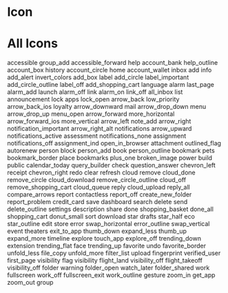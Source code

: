 

<Meta title="Data Display|Iconography" component={Icon} />

# Icon

<Preview>
  <Story name="Base" parameters={{
    design: {
      type: 'figma',
      url: 'https://www.figma.com/file/O3bKxIcsj2rc1FNIRclJyT/Saturn-System?node-id=18%3A0'
    }
  }}>
    <ThemeProvider>
      <Icon icon='face' />
    </ThemeProvider>
  </Story>
</Preview>

<Props of={Icon} />

# All Icons

<Preview>
  <Story name="All Icons" parameters={{
    design: {
      type: 'figma',
      url: 'https://www.figma.com/file/O3bKxIcsj2rc1FNIRclJyT/Saturn-System?node-id=18%3A0'
    }
  }}>
    <ThemeProvider>
      <Flex flexWrap='wrap'>
        <Flex width={1/8} alignItems='center' flexDirection='column' margin='10px 0'><Icon icon='accessible' /><Caption>accessible</Caption></Flex>
        <Flex width={1/8} alignItems='center' flexDirection='column' margin='10px 0'><Icon icon='group_add' /><Caption>group_add</Caption></Flex>
        <Flex width={1/8} alignItems='center' flexDirection='column' margin='10px 0'><Icon icon='accessible_forward' /><Caption>accessible_forward</Caption></Flex>
        <Flex width={1/8} alignItems='center' flexDirection='column' margin='10px 0'><Icon icon='help' /><Caption>help</Caption></Flex>
        <Flex width={1/8} alignItems='center' flexDirection='column' margin='10px 0'><Icon icon='account_bank' /><Caption>account_bank</Caption></Flex>
        <Flex width={1/8} alignItems='center' flexDirection='column' margin='10px 0'><Icon icon='help_outline' /><Caption>help_outline</Caption></Flex>
        <Flex width={1/8} alignItems='center' flexDirection='column' margin='10px 0'><Icon icon='account_box' /><Caption>account_box</Caption></Flex>
        <Flex width={1/8} alignItems='center' flexDirection='column' margin='10px 0'><Icon icon='history' /><Caption>history</Caption></Flex>
        <Flex width={1/8} alignItems='center' flexDirection='column' margin='10px 0'><Icon icon='account_circle' /><Caption>account_circle</Caption></Flex>
        <Flex width={1/8} alignItems='center' flexDirection='column' margin='10px 0'><Icon icon='home' /><Caption>home</Caption></Flex>
        <Flex width={1/8} alignItems='center' flexDirection='column' margin='10px 0'><Icon icon='account_wallet' /><Caption>account_wallet</Caption></Flex>
        <Flex width={1/8} alignItems='center' flexDirection='column' margin='10px 0'><Icon icon='inbox' /><Caption>inbox</Caption></Flex>
        <Flex width={1/8} alignItems='center' flexDirection='column' margin='10px 0'><Icon icon='add' /><Caption>add</Caption></Flex>
        <Flex width={1/8} alignItems='center' flexDirection='column' margin='10px 0'><Icon icon='info' /><Caption>info</Caption></Flex>
        <Flex width={1/8} alignItems='center' flexDirection='column' margin='10px 0'><Icon icon='add_alert' /><Caption>add_alert</Caption></Flex>
        <Flex width={1/8} alignItems='center' flexDirection='column' margin='10px 0'><Icon icon='invert_colors' /><Caption>invert_colors</Caption></Flex>
        <Flex width={1/8} alignItems='center' flexDirection='column' margin='10px 0'><Icon icon='add_box' /><Caption>add_box</Caption></Flex>
        <Flex width={1/8} alignItems='center' flexDirection='column' margin='10px 0'><Icon icon='label' /><Caption>label</Caption></Flex>
        <Flex width={1/8} alignItems='center' flexDirection='column' margin='10px 0'><Icon icon='add_circle' /><Caption>add_circle</Caption></Flex>
        <Flex width={1/8} alignItems='center' flexDirection='column' margin='10px 0'><Icon icon='label_important' /><Caption>label_important</Caption></Flex>
        <Flex width={1/8} alignItems='center' flexDirection='column' margin='10px 0'><Icon icon='add_circle_outline' /><Caption>add_circle_outline</Caption></Flex>
        <Flex width={1/8} alignItems='center' flexDirection='column' margin='10px 0'><Icon icon='label_off' /><Caption>label_off</Caption></Flex>
        <Flex width={1/8} alignItems='center' flexDirection='column' margin='10px 0'><Icon icon='add_shopping_cart' /><Caption>add_shopping_cart</Caption></Flex>
        <Flex width={1/8} alignItems='center' flexDirection='column' margin='10px 0'><Icon icon='language' /><Caption>language</Caption></Flex>
        <Flex width={1/8} alignItems='center' flexDirection='column' margin='10px 0'><Icon icon='alarm' /><Caption>alarm</Caption></Flex>
        <Flex width={1/8} alignItems='center' flexDirection='column' margin='10px 0'><Icon icon='last_page' /><Caption>last_page</Caption></Flex>
        <Flex width={1/8} alignItems='center' flexDirection='column' margin='10px 0'><Icon icon='alarm_add' /><Caption>alarm_add</Caption></Flex>
        <Flex width={1/8} alignItems='center' flexDirection='column' margin='10px 0'><Icon icon='launch' /><Caption>launch</Caption></Flex>
        <Flex width={1/8} alignItems='center' flexDirection='column' margin='10px 0'><Icon icon='alarm_off' /><Caption>alarm_off</Caption></Flex>
        <Flex width={1/8} alignItems='center' flexDirection='column' margin='10px 0'><Icon icon='link' /><Caption>link</Caption></Flex>
        <Flex width={1/8} alignItems='center' flexDirection='column' margin='10px 0'><Icon icon='alarm_on' /><Caption>alarm_on</Caption></Flex>
        <Flex width={1/8} alignItems='center' flexDirection='column' margin='10px 0'><Icon icon='link_off' /><Caption>link_off</Caption></Flex>
        <Flex width={1/8} alignItems='center' flexDirection='column' margin='10px 0'><Icon icon='all_inbox' /><Caption>all_inbox</Caption></Flex>
        <Flex width={1/8} alignItems='center' flexDirection='column' margin='10px 0'><Icon icon='list' /><Caption>list</Caption></Flex>
        <Flex width={1/8} alignItems='center' flexDirection='column' margin='10px 0'><Icon icon='announcement' /><Caption>announcement</Caption></Flex>
        <Flex width={1/8} alignItems='center' flexDirection='column' margin='10px 0'><Icon icon='lock' /><Caption>lock</Caption></Flex>
        <Flex width={1/8} alignItems='center' flexDirection='column' margin='10px 0'><Icon icon='apps' /><Caption>apps</Caption></Flex>
        <Flex width={1/8} alignItems='center' flexDirection='column' margin='10px 0'><Icon icon='lock_open' /><Caption>lock_open</Caption></Flex>
        <Flex width={1/8} alignItems='center' flexDirection='column' margin='10px 0'><Icon icon='arrow_back' /><Caption>arrow_back</Caption></Flex>
        <Flex width={1/8} alignItems='center' flexDirection='column' margin='10px 0'><Icon icon='low_priority' /><Caption>low_priority</Caption></Flex>
        <Flex width={1/8} alignItems='center' flexDirection='column' margin='10px 0'><Icon icon='arrow_back_ios' /><Caption>arrow_back_ios</Caption></Flex>
        <Flex width={1/8} alignItems='center' flexDirection='column' margin='10px 0'><Icon icon='loyalty' /><Caption>loyalty</Caption></Flex>
        <Flex width={1/8} alignItems='center' flexDirection='column' margin='10px 0'><Icon icon='arrow_downward' /><Caption>arrow_downward</Caption></Flex>
        <Flex width={1/8} alignItems='center' flexDirection='column' margin='10px 0'><Icon icon='mail' /><Caption>mail</Caption></Flex>
        <Flex width={1/8} alignItems='center' flexDirection='column' margin='10px 0'><Icon icon='arrow_drop_down' /><Caption>arrow_drop_down</Caption></Flex>
        <Flex width={1/8} alignItems='center' flexDirection='column' margin='10px 0'><Icon icon='menu' /><Caption>menu</Caption></Flex>
        <Flex width={1/8} alignItems='center' flexDirection='column' margin='10px 0'><Icon icon='arrow_drop_up' /><Caption>arrow_drop_up</Caption></Flex>
        <Flex width={1/8} alignItems='center' flexDirection='column' margin='10px 0'><Icon icon='menu_open' /><Caption>menu_open</Caption></Flex>
        <Flex width={1/8} alignItems='center' flexDirection='column' margin='10px 0'><Icon icon='arrow_forward' /><Caption>arrow_forward</Caption></Flex>
        <Flex width={1/8} alignItems='center' flexDirection='column' margin='10px 0'><Icon icon='more_horizontal' /><Caption>more_horizontal</Caption></Flex>
        <Flex width={1/8} alignItems='center' flexDirection='column' margin='10px 0'><Icon icon='arrow_forward_ios' /><Caption>arrow_forward_ios</Caption></Flex>
        <Flex width={1/8} alignItems='center' flexDirection='column' margin='10px 0'><Icon icon='more_vertical' /><Caption>more_vertical</Caption></Flex>
        <Flex width={1/8} alignItems='center' flexDirection='column' margin='10px 0'><Icon icon='arrow_left' /><Caption>arrow_left</Caption></Flex>
        <Flex width={1/8} alignItems='center' flexDirection='column' margin='10px 0'><Icon icon='note_add' /><Caption>note_add</Caption></Flex>
        <Flex width={1/8} alignItems='center' flexDirection='column' margin='10px 0'><Icon icon='arrow_right' /><Caption>arrow_right</Caption></Flex>
        <Flex width={1/8} alignItems='center' flexDirection='column' margin='10px 0'><Icon icon='notification_important' /><Caption>notification_important</Caption></Flex>
        <Flex width={1/8} alignItems='center' flexDirection='column' margin='10px 0'><Icon icon='arrow_right_alt' /><Caption>arrow_right_alt</Caption></Flex>
        <Flex width={1/8} alignItems='center' flexDirection='column' margin='10px 0'><Icon icon='notifications' /><Caption>notifications</Caption></Flex>
        <Flex width={1/8} alignItems='center' flexDirection='column' margin='10px 0'><Icon icon='arrow_upward' /><Caption>arrow_upward</Caption></Flex>
        <Flex width={1/8} alignItems='center' flexDirection='column' margin='10px 0'><Icon icon='notifications_active' /><Caption>notifications_active</Caption></Flex>
        <Flex width={1/8} alignItems='center' flexDirection='column' margin='10px 0'><Icon icon='assessment' /><Caption>assessment</Caption></Flex>
        <Flex width={1/8} alignItems='center' flexDirection='column' margin='10px 0'><Icon icon='notifications_none' /><Caption>notifications_none</Caption></Flex>
        <Flex width={1/8} alignItems='center' flexDirection='column' margin='10px 0'><Icon icon='assignment' /><Caption>assignment</Caption></Flex>
        <Flex width={1/8} alignItems='center' flexDirection='column' margin='10px 0'><Icon icon='notifications_off' /><Caption>notifications_off</Caption></Flex>
        <Flex width={1/8} alignItems='center' flexDirection='column' margin='10px 0'><Icon icon='assignment_ind' /><Caption>assignment_ind</Caption></Flex>
        <Flex width={1/8} alignItems='center' flexDirection='column' margin='10px 0'><Icon icon='open_in_browser' /><Caption>open_in_browser</Caption></Flex>
        <Flex width={1/8} alignItems='center' flexDirection='column' margin='10px 0'><Icon icon='attachment' /><Caption>attachment</Caption></Flex>
        <Flex width={1/8} alignItems='center' flexDirection='column' margin='10px 0'><Icon icon='outlined_flag' /><Caption>outlined_flag</Caption></Flex>
        <Flex width={1/8} alignItems='center' flexDirection='column' margin='10px 0'><Icon icon='autorenew' /><Caption>autorenew</Caption></Flex>
        <Flex width={1/8} alignItems='center' flexDirection='column' margin='10px 0'><Icon icon='person' /><Caption>person</Caption></Flex>
        <Flex width={1/8} alignItems='center' flexDirection='column' margin='10px 0'><Icon icon='block' /><Caption>block</Caption></Flex>
        <Flex width={1/8} alignItems='center' flexDirection='column' margin='10px 0'><Icon icon='person_add' /><Caption>person_add</Caption></Flex>
        <Flex width={1/8} alignItems='center' flexDirection='column' margin='10px 0'><Icon icon='book' /><Caption>book</Caption></Flex>
        <Flex width={1/8} alignItems='center' flexDirection='column' margin='10px 0'><Icon icon='person_outline' /><Caption>person_outline</Caption></Flex>
        <Flex width={1/8} alignItems='center' flexDirection='column' margin='10px 0'><Icon icon='bookmark' /><Caption>bookmark</Caption></Flex>
        <Flex width={1/8} alignItems='center' flexDirection='column' margin='10px 0'><Icon icon='pets' /><Caption>pets</Caption></Flex>
        <Flex width={1/8} alignItems='center' flexDirection='column' margin='10px 0'><Icon icon='bookmark_border' /><Caption>bookmark_border</Caption></Flex>
        <Flex width={1/8} alignItems='center' flexDirection='column' margin='10px 0'><Icon icon='place' /><Caption>place</Caption></Flex>
        <Flex width={1/8} alignItems='center' flexDirection='column' margin='10px 0'><Icon icon='bookmarks' /><Caption>bookmarks</Caption></Flex>
        <Flex width={1/8} alignItems='center' flexDirection='column' margin='10px 0'><Icon icon='plus_one' /><Caption>plus_one</Caption></Flex>
        <Flex width={1/8} alignItems='center' flexDirection='column' margin='10px 0'><Icon icon='broken_image' /><Caption>broken_image</Caption></Flex>
        <Flex width={1/8} alignItems='center' flexDirection='column' margin='10px 0'><Icon icon='power' /><Caption>power</Caption></Flex>
        <Flex width={1/8} alignItems='center' flexDirection='column' margin='10px 0'><Icon icon='build' /><Caption>build</Caption></Flex>
        <Flex width={1/8} alignItems='center' flexDirection='column' margin='10px 0'><Icon icon='public' /><Caption>public</Caption></Flex>
        <Flex width={1/8} alignItems='center' flexDirection='column' margin='10px 0'><Icon icon='calendar_today' /><Caption>calendar_today</Caption></Flex>
        <Flex width={1/8} alignItems='center' flexDirection='column' margin='10px 0'><Icon icon='query_builder' /><Caption>query_builder</Caption></Flex>
        <Flex width={1/8} alignItems='center' flexDirection='column' margin='10px 0'><Icon icon='check' /><Caption>check</Caption></Flex>
        <Flex width={1/8} alignItems='center' flexDirection='column' margin='10px 0'><Icon icon='question_answer' /><Caption>question_answer</Caption></Flex>
        <Flex width={1/8} alignItems='center' flexDirection='column' margin='10px 0'><Icon icon='chevron_left' /><Caption>chevron_left</Caption></Flex>
        <Flex width={1/8} alignItems='center' flexDirection='column' margin='10px 0'><Icon icon='receipt' /><Caption>receipt</Caption></Flex>
        <Flex width={1/8} alignItems='center' flexDirection='column' margin='10px 0'><Icon icon='chevron_right' /><Caption>chevron_right</Caption></Flex>
        <Flex width={1/8} alignItems='center' flexDirection='column' margin='10px 0'><Icon icon='redo' /><Caption>redo</Caption></Flex>
        <Flex width={1/8} alignItems='center' flexDirection='column' margin='10px 0'><Icon icon='clear' /><Caption>clear</Caption></Flex>
        <Flex width={1/8} alignItems='center' flexDirection='column' margin='10px 0'><Icon icon='refresh' /><Caption>refresh</Caption></Flex>
        <Flex width={1/8} alignItems='center' flexDirection='column' margin='10px 0'><Icon icon='cloud' /><Caption>cloud</Caption></Flex>
        <Flex width={1/8} alignItems='center' flexDirection='column' margin='10px 0'><Icon icon='remove' /><Caption>remove</Caption></Flex>
        <Flex width={1/8} alignItems='center' flexDirection='column' margin='10px 0'><Icon icon='cloud_done' /><Caption>cloud_done</Caption></Flex>
        <Flex width={1/8} alignItems='center' flexDirection='column' margin='10px 0'><Icon icon='remove_circle' /><Caption>remove_circle</Caption></Flex>
        <Flex width={1/8} alignItems='center' flexDirection='column' margin='10px 0'><Icon icon='cloud_download' /><Caption>cloud_download</Caption></Flex>
        <Flex width={1/8} alignItems='center' flexDirection='column' margin='10px 0'><Icon icon='remove_circle_outline' /><Caption>remove_circle_outline</Caption></Flex>
        <Flex width={1/8} alignItems='center' flexDirection='column' margin='10px 0'><Icon icon='cloud_off' /><Caption>cloud_off</Caption></Flex>
        <Flex width={1/8} alignItems='center' flexDirection='column' margin='10px 0'><Icon icon='remove_shopping_cart' /><Caption>remove_shopping_cart</Caption></Flex>
        <Flex width={1/8} alignItems='center' flexDirection='column' margin='10px 0'><Icon icon='cloud_queue' /><Caption>cloud_queue</Caption></Flex>
        <Flex width={1/8} alignItems='center' flexDirection='column' margin='10px 0'><Icon icon='reply' /><Caption>reply</Caption></Flex>
        <Flex width={1/8} alignItems='center' flexDirection='column' margin='10px 0'><Icon icon='cloud_upload' /><Caption>cloud_upload</Caption></Flex>
        <Flex width={1/8} alignItems='center' flexDirection='column' margin='10px 0'><Icon icon='reply_all' /><Caption>reply_all</Caption></Flex>
        <Flex width={1/8} alignItems='center' flexDirection='column' margin='10px 0'><Icon icon='compare_arrows' /><Caption>compare_arrows</Caption></Flex>
        <Flex width={1/8} alignItems='center' flexDirection='column' margin='10px 0'><Icon icon='report' /><Caption>report</Caption></Flex>
        <Flex width={1/8} alignItems='center' flexDirection='column' margin='10px 0'><Icon icon='contactless' /><Caption>contactless</Caption></Flex>
        <Flex width={1/8} alignItems='center' flexDirection='column' margin='10px 0'><Icon icon='report_off' /><Caption>report_off</Caption></Flex>
        <Flex width={1/8} alignItems='center' flexDirection='column' margin='10px 0'><Icon icon='create_new_folder' /><Caption>create_new_folder</Caption></Flex>
        <Flex width={1/8} alignItems='center' flexDirection='column' margin='10px 0'><Icon icon='report_problem' /><Caption>report_problem</Caption></Flex>
        <Flex width={1/8} alignItems='center' flexDirection='column' margin='10px 0'><Icon icon='credit_card' /><Caption>credit_card</Caption></Flex>
        <Flex width={1/8} alignItems='center' flexDirection='column' margin='10px 0'><Icon icon='save' /><Caption>save</Caption></Flex>
        <Flex width={1/8} alignItems='center' flexDirection='column' margin='10px 0'><Icon icon='dashboard' /><Caption>dashboard</Caption></Flex>
        <Flex width={1/8} alignItems='center' flexDirection='column' margin='10px 0'><Icon icon='search' /><Caption>search</Caption></Flex>
        <Flex width={1/8} alignItems='center' flexDirection='column' margin='10px 0'><Icon icon='delete' /><Caption>delete</Caption></Flex>
        <Flex width={1/8} alignItems='center' flexDirection='column' margin='10px 0'><Icon icon='send' /><Caption>send</Caption></Flex>
        <Flex width={1/8} alignItems='center' flexDirection='column' margin='10px 0'><Icon icon='delete_outline' /><Caption>delete_outline</Caption></Flex>
        <Flex width={1/8} alignItems='center' flexDirection='column' margin='10px 0'><Icon icon='settings' /><Caption>settings</Caption></Flex>
        <Flex width={1/8} alignItems='center' flexDirection='column' margin='10px 0'><Icon icon='description' /><Caption>description</Caption></Flex>
        <Flex width={1/8} alignItems='center' flexDirection='column' margin='10px 0'><Icon icon='share' /><Caption>share</Caption></Flex>
        <Flex width={1/8} alignItems='center' flexDirection='column' margin='10px 0'><Icon icon='done' /><Caption>done</Caption></Flex>
        <Flex width={1/8} alignItems='center' flexDirection='column' margin='10px 0'><Icon icon='shopping_basket' /><Caption>shopping_basket</Caption></Flex>
        <Flex width={1/8} alignItems='center' flexDirection='column' margin='10px 0'><Icon icon='done_all' /><Caption>done_all</Caption></Flex>
        <Flex width={1/8} alignItems='center' flexDirection='column' margin='10px 0'><Icon icon='shopping_cart' /><Caption>shopping_cart</Caption></Flex>
        <Flex width={1/8} alignItems='center' flexDirection='column' margin='10px 0'><Icon icon='donut_small' /><Caption>donut_small</Caption></Flex>
        <Flex width={1/8} alignItems='center' flexDirection='column' margin='10px 0'><Icon icon='sort' /><Caption>sort</Caption></Flex>
        <Flex width={1/8} alignItems='center' flexDirection='column' margin='10px 0'><Icon icon='download' /><Caption>download</Caption></Flex>
        <Flex width={1/8} alignItems='center' flexDirection='column' margin='10px 0'><Icon icon='star' /><Caption>star</Caption></Flex>
        <Flex width={1/8} alignItems='center' flexDirection='column' margin='10px 0'><Icon icon='drafts' /><Caption>drafts</Caption></Flex>
        <Flex width={1/8} alignItems='center' flexDirection='column' margin='10px 0'><Icon icon='star_half' /><Caption>star_half</Caption></Flex>
        <Flex width={1/8} alignItems='center' flexDirection='column' margin='10px 0'><Icon icon='eco' /><Caption>eco</Caption></Flex>
        <Flex width={1/8} alignItems='center' flexDirection='column' margin='10px 0'><Icon icon='star_outline' /><Caption>star_outline</Caption></Flex>
        <Flex width={1/8} alignItems='center' flexDirection='column' margin='10px 0'><Icon icon='edit' /><Caption>edit</Caption></Flex>
        <Flex width={1/8} alignItems='center' flexDirection='column' margin='10px 0'><Icon icon='store' /><Caption>store</Caption></Flex>
        <Flex width={1/8} alignItems='center' flexDirection='column' margin='10px 0'><Icon icon='error' /><Caption>error</Caption></Flex>
        <Flex width={1/8} alignItems='center' flexDirection='column' margin='10px 0'><Icon icon='swap_horizontal' /><Caption>swap_horizontal</Caption></Flex>
        <Flex width={1/8} alignItems='center' flexDirection='column' margin='10px 0'><Icon icon='error_outline' /><Caption>error_outline</Caption></Flex>
        <Flex width={1/8} alignItems='center' flexDirection='column' margin='10px 0'><Icon icon='swap_vertical' /><Caption>swap_vertical</Caption></Flex>
        <Flex width={1/8} alignItems='center' flexDirection='column' margin='10px 0'><Icon icon='event' /><Caption>event</Caption></Flex>
        <Flex width={1/8} alignItems='center' flexDirection='column' margin='10px 0'><Icon icon='theaters' /><Caption>theaters</Caption></Flex>
        <Flex width={1/8} alignItems='center' flexDirection='column' margin='10px 0'><Icon icon='exit_to_app' /><Caption>exit_to_app</Caption></Flex>
        <Flex width={1/8} alignItems='center' flexDirection='column' margin='10px 0'><Icon icon='thumb_down' /><Caption>thumb_down</Caption></Flex>
        <Flex width={1/8} alignItems='center' flexDirection='column' margin='10px 0'><Icon icon='expand_less' /><Caption>expand_less</Caption></Flex>
        <Flex width={1/8} alignItems='center' flexDirection='column' margin='10px 0'><Icon icon='thumb_up' /><Caption>thumb_up</Caption></Flex>
        <Flex width={1/8} alignItems='center' flexDirection='column' margin='10px 0'><Icon icon='expand_more' /><Caption>expand_more</Caption></Flex>
        <Flex width={1/8} alignItems='center' flexDirection='column' margin='10px 0'><Icon icon='timeline' /><Caption>timeline</Caption></Flex>
        <Flex width={1/8} alignItems='center' flexDirection='column' margin='10px 0'><Icon icon='explore' /><Caption>explore</Caption></Flex>
        <Flex width={1/8} alignItems='center' flexDirection='column' margin='10px 0'><Icon icon='touch_app' /><Caption>touch_app</Caption></Flex>
        <Flex width={1/8} alignItems='center' flexDirection='column' margin='10px 0'><Icon icon='explore_off' /><Caption>explore_off</Caption></Flex>
        <Flex width={1/8} alignItems='center' flexDirection='column' margin='10px 0'><Icon icon='trending_down' /><Caption>trending_down</Caption></Flex>
        <Flex width={1/8} alignItems='center' flexDirection='column' margin='10px 0'><Icon icon='extension' /><Caption>extension</Caption></Flex>
        <Flex width={1/8} alignItems='center' flexDirection='column' margin='10px 0'><Icon icon='trending_flat' /><Caption>trending_flat</Caption></Flex>
        <Flex width={1/8} alignItems='center' flexDirection='column' margin='10px 0'><Icon icon='face' /><Caption>face</Caption></Flex>
        <Flex width={1/8} alignItems='center' flexDirection='column' margin='10px 0'><Icon icon='trending_up' /><Caption>trending_up</Caption></Flex>
        <Flex width={1/8} alignItems='center' flexDirection='column' margin='10px 0'><Icon icon='favorite' /><Caption>favorite</Caption></Flex>
        <Flex width={1/8} alignItems='center' flexDirection='column' margin='10px 0'><Icon icon='undo' /><Caption>undo</Caption></Flex>
        <Flex width={1/8} alignItems='center' flexDirection='column' margin='10px 0'><Icon icon='favorite_border' /><Caption>favorite_border</Caption></Flex>
        <Flex width={1/8} alignItems='center' flexDirection='column' margin='10px 0'><Icon icon='unfold_less' /><Caption>unfold_less</Caption></Flex>
        <Flex width={1/8} alignItems='center' flexDirection='column' margin='10px 0'><Icon icon='file_copy' /><Caption>file_copy</Caption></Flex>
        <Flex width={1/8} alignItems='center' flexDirection='column' margin='10px 0'><Icon icon='unfold_more' /><Caption>unfold_more</Caption></Flex>
        <Flex width={1/8} alignItems='center' flexDirection='column' margin='10px 0'><Icon icon='filter_list' /><Caption>filter_list</Caption></Flex>
        <Flex width={1/8} alignItems='center' flexDirection='column' margin='10px 0'><Icon icon='upload' /><Caption>upload</Caption></Flex>
        <Flex width={1/8} alignItems='center' flexDirection='column' margin='10px 0'><Icon icon='fingerprint' /><Caption>fingerprint</Caption></Flex>
        <Flex width={1/8} alignItems='center' flexDirection='column' margin='10px 0'><Icon icon='verified_user' /><Caption>verified_user</Caption></Flex>
        <Flex width={1/8} alignItems='center' flexDirection='column' margin='10px 0'><Icon icon='first_page' /><Caption>first_page</Caption></Flex>
        <Flex width={1/8} alignItems='center' flexDirection='column' margin='10px 0'><Icon icon='visibility-outline' /><Caption>visibility</Caption></Flex>
        <Flex width={1/8} alignItems='center' flexDirection='column' margin='10px 0'><Icon icon='flag' /><Caption>flag</Caption></Flex>
        <Flex width={1/8} alignItems='center' flexDirection='column' margin='10px 0'><Icon icon='visibility' /><Caption>visibility</Caption></Flex>
        <Flex width={1/8} alignItems='center' flexDirection='column' margin='10px 0'><Icon icon='flight_land' /><Caption>flight_land</Caption></Flex>
        <Flex width={1/8} alignItems='center' flexDirection='column' margin='10px 0'><Icon icon='visibility_off-outline' /><Caption>visibility_off</Caption></Flex>
        <Flex width={1/8} alignItems='center' flexDirection='column' margin='10px 0'><Icon icon='flight_takeoff' /><Caption>flight_takeoff</Caption></Flex>
        <Flex width={1/8} alignItems='center' flexDirection='column' margin='10px 0'><Icon icon='visibility_off' /><Caption>visibility_off</Caption></Flex>
        <Flex width={1/8} alignItems='center' flexDirection='column' margin='10px 0'><Icon icon='folder' /><Caption>folder</Caption></Flex>
        <Flex width={1/8} alignItems='center' flexDirection='column' margin='10px 0'><Icon icon='warning' /><Caption>warning</Caption></Flex>
        <Flex width={1/8} alignItems='center' flexDirection='column' margin='10px 0'><Icon icon='folder_open' /><Caption>folder_open</Caption></Flex>
        <Flex width={1/8} alignItems='center' flexDirection='column' margin='10px 0'><Icon icon='watch_later' /><Caption>watch_later</Caption></Flex>
        <Flex width={1/8} alignItems='center' flexDirection='column' margin='10px 0'><Icon icon='folder_shared' /><Caption>folder_shared</Caption></Flex>
        <Flex width={1/8} alignItems='center' flexDirection='column' margin='10px 0'><Icon icon='work' /><Caption>work</Caption></Flex>
        <Flex width={1/8} alignItems='center' flexDirection='column' margin='10px 0'><Icon icon='fullscreen' /><Caption>fullscreen</Caption></Flex>
        <Flex width={1/8} alignItems='center' flexDirection='column' margin='10px 0'><Icon icon='work_off' /><Caption>work_off</Caption></Flex>
        <Flex width={1/8} alignItems='center' flexDirection='column' margin='10px 0'><Icon icon='fullscreen_exit' /><Caption>fullscreen_exit</Caption></Flex>
        <Flex width={1/8} alignItems='center' flexDirection='column' margin='10px 0'><Icon icon='work_outline' /><Caption>work_outline</Caption></Flex>
        <Flex width={1/8} alignItems='center' flexDirection='column' margin='10px 0'><Icon icon='gesture' /><Caption>gesture</Caption></Flex>
        <Flex width={1/8} alignItems='center' flexDirection='column' margin='10px 0'><Icon icon='zoom_in' /><Caption>zoom_in</Caption></Flex>
        <Flex width={1/8} alignItems='center' flexDirection='column' margin='10px 0'><Icon icon='get_app' /><Caption>get_app</Caption></Flex>
        <Flex width={1/8} alignItems='center' flexDirection='column' margin='10px 0'><Icon icon='zoom_out' /><Caption>zoom_out</Caption></Flex>
        <Flex width={1/8} alignItems='center' flexDirection='column' margin='10px 0'><Icon icon='group' /><Caption>group</Caption></Flex>
      </Flex>
    </ThemeProvider>
  </Story>
</Preview>
